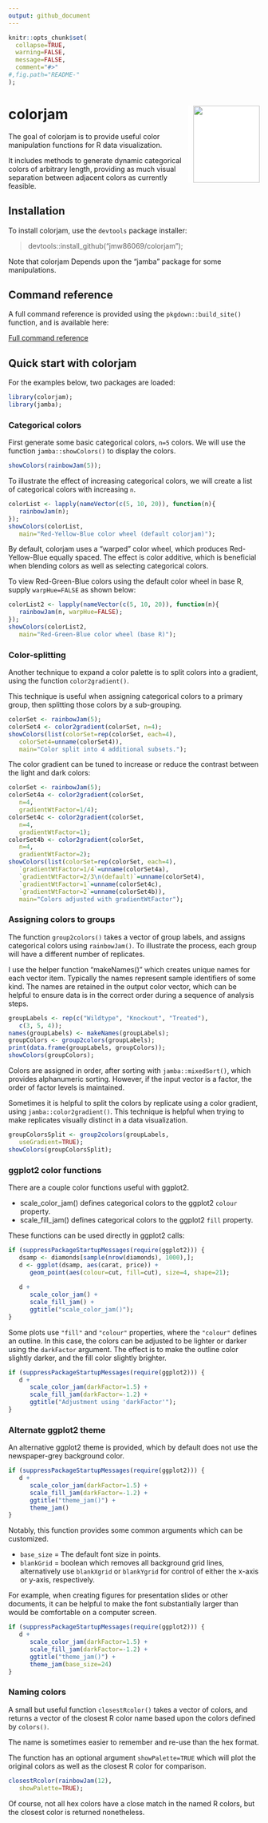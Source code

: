 ```yaml
---
output: github_document
---
```


```r
knitr::opts_chunk$set(
  collapse=TRUE,
  warning=FALSE,
  message=FALSE,
  comment="#>"
#,fig.path="README-"
);
```
# colorjam <img src="man/figures/colorjam_logo.png" width="133px" height="154px" align="right" style="padding-left:10px;background-color:white;" />

The goal of colorjam is to provide useful color manipulation functions
for R data visualization.

It includes methods to generate dynamic categorical colors of
arbitrary length, providing as much visual separation between
adjacent colors as currently feasible.

## Installation

To install colorjam, use the `devtools` package installer:

> devtools::install_github("jmw86069/colorjam");

Note that colorjam Depends upon the "jamba" package for some
manipulations.

## Command reference

A full command reference is provided using the `pkgdown::build_site()`
function, and is available here:

[Full command reference](https://jmw86069.github.io/colorjam)

## Quick start with colorjam

For the examples below, two packages are loaded:

```r
library(colorjam);
library(jamba);
```

### Categorical colors

First generate some basic categorical colors, `n=5` colors. We
will use the function `jamba::showColors()` to display the colors.

```r
showColors(rainbowJam(5));
```

To illustrate the effect of increasing categorical colors,
we will create a list of categorical colors with increasing `n`.

```r
colorList <- lapply(nameVector(c(5, 10, 20)), function(n){
   rainbowJam(n);
});
showColors(colorList,
   main="Red-Yellow-Blue color wheel (default colorjam)");
```

By default, colorjam uses a "warped" color wheel, which produces
Red-Yellow-Blue equally spaced. The effect is color additive,
which is beneficial when blending colors as well as selecting
categorical colors.

To view Red-Green-Blue colors using the default color wheel
in base R, supply `warpHue=FALSE` as shown below:

```r
colorList2 <- lapply(nameVector(c(5, 10, 20)), function(n){
   rainbowJam(n, warpHue=FALSE);
});
showColors(colorList2,
   main="Red-Green-Blue color wheel (base R)");
```

### Color-splitting

Another technique to expand a color palette is to split colors
into a gradient, using the function `color2gradient()`.

This technique is useful when assigning categorical colors to a primary
group, then splitting those colors by a sub-grouping.

```r
colorSet <- rainbowJam(5);
colorSet4 <- color2gradient(colorSet, n=4);
showColors(list(colorSet=rep(colorSet, each=4),
   colorSet4=unname(colorSet4)),
   main="Color split into 4 additional subsets.");
```

The color gradient can be tuned to increase or reduce the contrast
between the light and dark colors:

```r
colorSet <- rainbowJam(5);
colorSet4a <- color2gradient(colorSet,
   n=4,
   gradientWtFactor=1/4);
colorSet4c <- color2gradient(colorSet,
   n=4,
   gradientWtFactor=1);
colorSet4b <- color2gradient(colorSet,
   n=4,
   gradientWtFactor=2);
showColors(list(colorSet=rep(colorSet, each=4),
   `gradientWtFactor=1/4`=unname(colorSet4a),
   `gradientWtFactor=2/3\n(default)`=unname(colorSet4),
   `gradientWtFactor=1`=unname(colorSet4c),
   `gradientWtFactor=2`=unname(colorSet4b)),
   main="Colors adjusted with gradientWtFactor");
```

### Assigning colors to groups

The function `group2colors()` takes a vector of group labels,
and assigns categorical colors using `rainbowJam()`.
To illustrate the process, each group will have a different
number of replicates.

I use the helper function "makeNames()" which creates unique
names for each vector item. Typically the names represent sample
identifiers of some kind. The names are retained in the output
color vector, which can be helpful to ensure data is in the correct
order during a sequence of analysis steps.

```r
groupLabels <- rep(c("Wildtype", "Knockout", "Treated"),
   c(3, 5, 4));
names(groupLabels) <- makeNames(groupLabels);
groupColors <- group2colors(groupLabels);
print(data.frame(groupLabels, groupColors));
showColors(groupColors);
```

Colors are assigned in order, after sorting with `jamba::mixedSort()`,
which provides alphanumeric sorting. However, if the input vector is
a factor, the order of factor levels is maintained.

Sometimes it is helpful to split the colors by replicate using
a color gradient, using `jamba::color2gradient()`. This technique is
helpful when trying to make replicates visually distinct in a
data visualization.


```r
groupColorsSplit <- group2colors(groupLabels,
   useGradient=TRUE);
showColors(groupColorsSplit);
```

### ggplot2 color functions

There are a couple color functions useful with ggplot2.

* scale_color_jam() defines categorical colors to the ggplot2 `colour`
property.
* scale_fill_jam() defines categorical colors to the ggplot2 `fill`
property.

These functions can be used directly in ggplot2 calls:

```r
if (suppressPackageStartupMessages(require(ggplot2))) {
   dsamp <- diamonds[sample(nrow(diamonds), 1000),];
   d <- ggplot(dsamp, aes(carat, price)) +
      geom_point(aes(colour=cut, fill=cut), size=4, shape=21);
   
   d +
      scale_color_jam() +
      scale_fill_jam() +
      ggtitle("scale_color_jam()");
}
```

Some plots use `"fill"` and `"colour"` properties, where the `"colour"`
defines an outline. In this case, the colors can be adjusted to be
lighter or darker using the `darkFactor` argument. The effect is to
make the outline color slightly darker, and the fill color slightly
brighter.

```r
if (suppressPackageStartupMessages(require(ggplot2))) {
   d +
      scale_color_jam(darkFactor=1.5) +
      scale_fill_jam(darkFactor=-1.2) +
      ggtitle("Adjustment using 'darkFactor'");
}
```

### Alternate ggplot2 theme

An alternative ggplot2 theme is provided, which by default does
not use the newspaper-grey background color.

```r
if (suppressPackageStartupMessages(require(ggplot2))) {
   d +
      scale_color_jam(darkFactor=1.5) +
      scale_fill_jam(darkFactor=-1.2) +
      ggtitle("theme_jam()") +
      theme_jam()
}
```

Notably, this function provides some common arguments which can
be customized.

* `base_size` = The default font size in points.
* `blankGrid` = boolean which removes all background grid lines,
alternatively use `blankXgrid` or `blankYgrid` for control of
either the x-axis or y-axis, respectively.

For example, when creating figures for presentation slides or
other documents, it can be helpful to make the font substantially
larger than would be comfortable on a computer screen.

```r
if (suppressPackageStartupMessages(require(ggplot2))) {
   d +
      scale_color_jam(darkFactor=1.5) +
      scale_fill_jam(darkFactor=-1.2) +
      ggtitle("theme_jam()") +
      theme_jam(base_size=24)
}
```

### Naming colors

A small but useful function `closestRcolor()` takes a vector of colors,
and returns a vector of the closest R color name based upon the
colors defined by `colors()`.

The name is sometimes easier to remember and re-use than the hex format.

The function has an optional argument `showPalette=TRUE` which will
plot the original colors as well as the closest R color for comparison.

```r
closestRcolor(rainbowJam(12),
   showPalette=TRUE);
```

Of course, not all hex colors have a close match in the named R colors,
but the closest color is returned nonetheless.

